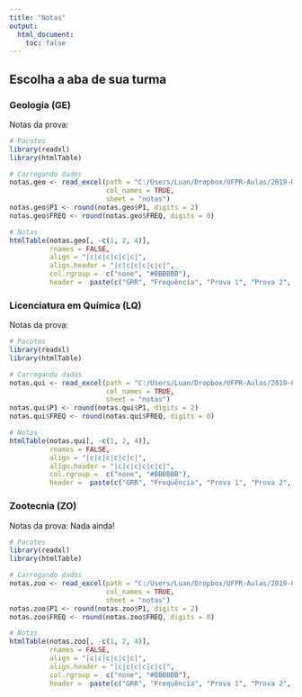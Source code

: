 ```yaml
---
title: "Notas"
output:
  html_document:
    toc: false
---
```


## Escolha a aba de sua turma {.tabset}

### Geologia (GE)

Notas da prova:
```r

# Pacotes
library(readxl)
library(htmlTable)

# Carregando dados
notas.geo <- read_excel(path = "C:/Users/Luan/Dropbox/UFPR-Aulas/2019-02/Geologia_2019_02/Geologia_RelatoriodeDiariodeClasseExcel.xls", 
                        col_names = TRUE, 
                        sheet = "notas")
notas.geo$P1 <- round(notas.geo$P1, digits = 2)
notas.geo$FREQ <- round(notas.geo$FREQ, digits = 0)

# Notas
htmlTable(notas.geo[, -c(1, 2, 4)], 
          rnames = FALSE,  
          align = "|c|c|c|c|c|c|",
          align.header = "|c|c|c|c|c|c|", 
          col.rgroup =  c("none", "#BBBBBB"), 
          header =  paste(c("GRR", "Frequência", "Prova 1", "Prova 2", "Prova 3")))

```





### Licenciatura em Química (LQ)

Notas da prova:
```r

# Pacotes
library(readxl)
library(htmlTable)

# Carregando dados
notas.qui <- read_excel(path = "C:/Users/Luan/Dropbox/UFPR-Aulas/2019-02/Licenciatura_Quimica_2019_02/Quimica_RelatoriodeDiariodeClasseExcel.xls", 
                        col_names = TRUE, 
                        sheet = "notas")
notas.qui$P1 <- round(notas.qui$P1, digits = 2)
notas.qui$FREQ <- round(notas.qui$FREQ, digits = 0)

# Notas
htmlTable(notas.qui[, -c(1, 2, 4)], 
          rnames = FALSE,  
          align = "|c|c|c|c|c|c|",
          align.header = "|c|c|c|c|c|c|", 
          col.rgroup =  c("none", "#BBBBBB"), 
          header =  paste(c("GRR", "Frequência", "Prova 1", "Prova 2", "Prova 3")))

```





### Zootecnia (ZO)

Notas da prova: Nada ainda!
```r
# Pacotes
library(readxl)
library(htmlTable)

# Carregando dados
notas.zoo <- read_excel(path = "C:/Users/Luan/Dropbox/UFPR-Aulas/2019-02/Zootecnia_2019_02/Zootecnia_RelatoriodeDiariodeClasseExcel.xls", 
                        col_names = TRUE, 
                        sheet = "notas")
notas.zoo$P1 <- round(notas.zoo$P1, digits = 2)
notas.zoo$FREQ <- round(notas.zoo$FREQ, digits = 0)

# Notas
htmlTable(notas.zoo[, -c(1, 2, 4)], 
          rnames = FALSE,  
          align = "|c|c|c|c|c|c|",
          align.header = "|c|c|c|c|c|c|", 
          col.rgroup =  c("none", "#BBBBBB"), 
          header =  paste(c("GRR", "Frequência", "Prova 1", "Prova 2", "Prova 3")))

```